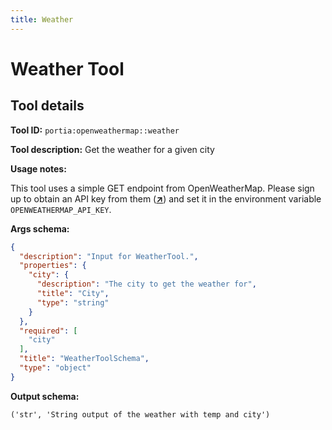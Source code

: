 ```yaml
---
title: Weather
---
```

<!-- WARNING: This file is auto-generated by generate_tool_docs.py. Do not edit manually. -->


# Weather Tool

<Intro />

## Tool details
**Tool ID:** `portia:openweathermap::weather`

**Tool description:** Get the weather for a given city

**Usage notes:**

This tool uses a simple GET endpoint from OpenWeatherMap. Please sign up to obtain an API key from them (<a href="https://home.openweathermap.org/users/sign_in" target="_blank">**↗**</a>) and set it in the environment variable `OPENWEATHERMAP_API_KEY`.

**Args schema:**
```json
{
  "description": "Input for WeatherTool.",
  "properties": {
    "city": {
      "description": "The city to get the weather for",
      "title": "City",
      "type": "string"
    }
  },
  "required": [
    "city"
  ],
  "title": "WeatherToolSchema",
  "type": "object"
}
```

**Output schema:**
```
('str', 'String output of the weather with temp and city')
```
